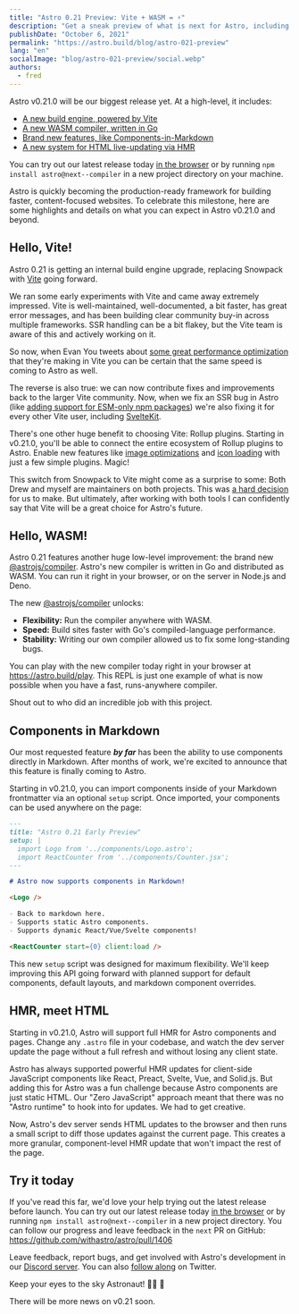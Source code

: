 ```yaml
---
title: "Astro 0.21 Preview: Vite + WASM = ⚡️"
description: "Get a sneak preview of what is next for Astro, including our new Vite build engine and WASM-powered Go compiler."
publishDate: "October 6, 2021"
permalink: "https://astro.build/blog/astro-021-preview"
lang: "en"
socialImage: "blog/astro-021-preview/social.webp"
authors:
  - fred
---
```



Astro v0.21.0 will be our biggest release yet. At a high-level, it includes:

- [A new build engine, powered by Vite](#hello-vite)
- [A new WASM compiler, written in Go](#hello-wasm)
- [Brand new features, like Components-in-Markdown](#components-in-markdown)
- [A new system for HTML live-updating via HMR](#hmr-meet-html)

You can try out our latest release today [in the browser](https://gitpod.io#snapshot/5e7cf2f1-8108-4fa5-99d3-ed8de70d8c23) or by running `npm install astro@next--compiler` in a new project directory on your machine.

Astro is quickly becoming the production-ready framework for building faster, content-focused websites. To celebrate this milestone, here are some highlights and details on what you can expect in Astro v0.21.0 and beyond.

## Hello, Vite!

Astro 0.21 is getting an internal build engine upgrade, replacing Snowpack with [Vite](https://vitejs.dev) going forward.

We ran some early experiments with Vite and came away extremely impressed. Vite is well-maintained, well-documented, a bit faster, has great error messages, and has been building clear community buy-in across multiple frameworks. SSR handling can be a bit flakey, but the Vite team is aware of this and actively working on it.

So now, when Evan You tweets about [some great performance optimization](https://twitter.com/youyuxi/status/1440718351802646550) that they're making in Vite you can be certain that the same speed is coming to Astro as well.

The reverse is also true: we can now contribute fixes and improvements back to the larger Vite community. Now, when we fix an SSR bug in Astro (like [adding support for ESM-only npm packages](https://github.com/vitejs/vite/pull/5197)) we're also fixing it for every other Vite user, including [SvelteKit](https://kit.svelte.dev/docs#routing-endpoints).

There's one other huge benefit to choosing Vite: Rollup plugins. Starting in v0.21.0, you'll be able to connect the entire ecosystem of Rollup plugins to Astro. Enable new features like [image optimizations](https://github.com/JonasKruckenberg/imagetools/tree/main/packages/vite) and [icon loading](https://github.com/antfu/unplugin-icons) with just a few simple plugins. Magic!

This switch from Snowpack to Vite might come as a surprise to some: Both Drew and myself are maintainers on both projects. This was [a hard decision](https://dev.to/fredkschott/5-more-things-i-learned-building-snowpack-to-20-000-stars-5dc9) for us to make. But ultimately, after working with both tools I can confidently say that Vite will be a great choice for Astro's future.

## Hello, WASM!

Astro 0.21 features another huge low-level improvement: the brand new [@astrojs/compiler](https://github.com/withastro/astro-compiler-next). Astro's new compiler is written in Go and distributed as WASM. You can run it right in your browser, or on the server in Node.js and Deno.

The new [@astrojs/compiler](https://github.com/withastro/astro-compiler-next) unlocks:

- **Flexibility:** Run the compiler anywhere with WASM.
- **Speed:** Build sites faster with Go's compiled-language performance.
- **Stability:** Writing our own compiler allowed us to fix some long-standing bugs.

You can play with the new compiler today right in your browser at https://astro.build/play. This REPL is just one example of what is now possible when you have a fast, runs-anywhere compiler.

<p>
	Shout out to <Mention name="nate" /> who did an incredible job with this project.
</p>

## Components in Markdown

Our most requested feature **_by far_** has been the ability to use components directly in Markdown. After months of work, we're excited to announce that this feature is finally coming to Astro.

Starting in v0.21.0, you can import components inside of your Markdown frontmatter via an optional `setup` script. Once imported, your components can be used anywhere on the page:

```markdown
---
title: "Astro 0.21 Early Preview"
setup: |
  import Logo from '../components/Logo.astro';
  import ReactCounter from '../components/Counter.jsx';
---

# Astro now supports components in Markdown!

<Logo />

- Back to markdown here.
- Supports static Astro components.
- Supports dynamic React/Vue/Svelte components!

<ReactCounter start={0} client:load />
```

This new `setup` script was designed for maximum flexibility. We'll keep improving this API going forward with planned support for default components, default layouts, and markdown component overrides.

## HMR, meet HTML

Starting in v0.21.0, Astro will support full HMR for Astro components and pages. Change any `.astro` file in your codebase, and watch the dev server update the page without a full refresh and without losing any client state.

Astro has always supported powerful HMR updates for client-side JavaScript components like React, Preact, Svelte, Vue, and Solid.js. But adding this for Astro was a fun challenge because Astro components are just static HTML. Our "Zero JavaScript" approach meant that there was no "Astro runtime" to hook into for updates. We had to get creative.

Now, Astro's dev server sends HTML updates to the browser and then runs a small script to diff those updates against the current page. This creates a more granular, component-level HMR update that won't impact the rest of the page.

## Try it today

If you've read this far, we'd love your help trying out the latest release before launch. You can try out our latest release today [in the browser](https://gitpod.io#snapshot/5e7cf2f1-8108-4fa5-99d3-ed8de70d8c23) or by running `npm install astro@next--compiler` in a new project directory. You can follow our progress and leave feedback in the `next` PR on GitHub: https://github.com/withastro/astro/pull/1406

Leave feedback, report bugs, and get involved with Astro's development in our [Discord server](https://astro.build/chat). You can also [follow along](https://twitter.com/astrodotbuild) on Twitter.

<Note type="tip">

Keep your eyes to the sky Astronaut! 🧑‍🚀 🚀

There will be more news on v0.21 soon.

</Note>
